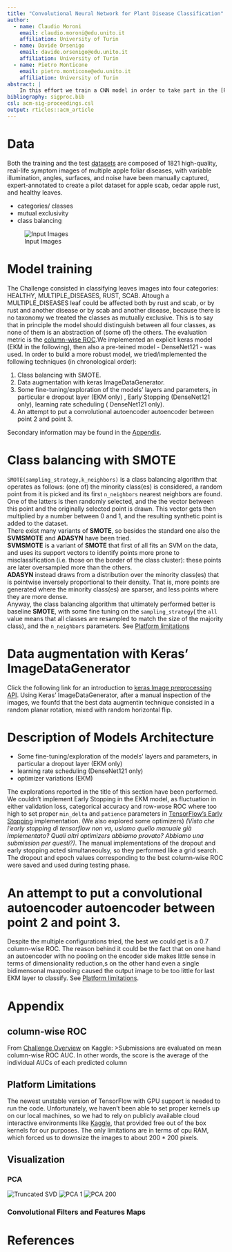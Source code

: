 ```yaml
---
title: "Convolutional Neural Network for Plant Disease Classification"
author:
  - name: Claudio Moroni
    email: claudio.moroni@edu.unito.it
    affiliation: University of Turin
  - name: Davide Orsenigo
    email: davide.orsenigo@edu.unito.it
    affiliation: University of Turin
  - name: Pietro Monticone
    email: pietro.monticone@edu.unito.it
    affiliation: University of Turin
abstract: |
    In this effort we train a CNN model in order to take part in the [Plant Pathology 2020 - FGVC7](https://www.kaggle.com/c/plant-pathology-2020-fgvc7/discussion/141015), an image classification task where we ultimately achieved a categorical roc score of 0.956 using [denseNet121](https://keras.io/api/applications/densenet/#densenet121-function), and 0.915 using a relatively shallow CNN defined and trained from scratch. The train and the test datasets are both composed of 1821 images, showing various leaves which are to be classified in 4 categories: "healthy", "multiple disases", "rust", "scab", where we founfd no indication that "multiple_diseases" refers to both "rust" and "scab", it just seems to indicate the presece of other (different) kinds of illnesses. The metric used is the categorical roc. In the end, we also output a visulization of the filters and activation maps of the layers, and an SVD decomposition of the dataset. The techniques we used during training are balancing classes with SMOTE, data augemntation with Keras ImageDataGenerator, optimal dropout and epoch grid searching. Where possible, also auxiliary elements of the pipeline (e.g. SMOTE) have been manually fine tuned. It consists of two paragraphs.
bibliography: sigproc.bib
csl: acm-sig-proceedings.csl
output: rticles::acm_article
---
```


# Data

Both the training and the test [datasets](https://www.kaggle.com/c/plant-pathology-2020-fgvc7/data) are composed of 1821 high-quality, real-life symptom images of multiple apple foliar diseases, with variable illumination, angles, surfaces, and noise have been manually captured, expert-annotated to create a pilot dataset for apple scab, cedar apple rust, and healthy leaves. 

* categories/ classes
* mutual exclusivity
* class balancing

![Input Images](/Users/pietromonticone/github/NeuralNetworksProject/Report/Images/InputImages.png)

# Model training

The Challenge consisted in classifying leaves images into four categories: HEALTHY, MULTIPLE_DISEASES, RUST, SCAB. Altough a MULTIPLE_DISEASES leaf could be affected both by rust and scab, or by rust and another disease or by scab and another disease, because there is no taxonomy we treated the classes as mutually exclusive. This is to say that in principle the model should distinguish between all four classes, as none of them is an abstraction of (some of) the others. The evaluation metric is the [column-wise ROC](#roc).We implemented an explicit keras model (EKM in the following), then also a pre-teined model - DenseNet121 - was used. 
In order to build a more robust model, we tried/implemented the following techniques (in chronological order):

1. Class balancing with SMOTE.
2. Data augmentation with keras ImageDataGenerator.
3. Some fine-tuning/exploration of the models' layers and parameters, in particular e dropout layer (EKM only) , Early Stopping (DenseNet121 only), learning rate scheduling ( DenseNet121 only).
4. An attempt to put a convolutional autoencoder autoencoder between point 2 and point 3.

Secondary information may be found in the [Appendix](#appendix).

# Class balancing with SMOTE
`SMOTE(sampling_strategy,k_neighbors)` is a class balancing algorithm that operates as follows: (one of) the minority class(es) is considered, a random point from it is picked and its first `n_neighbors` nearest neighbors are found. One of the latters is then randomly selected, and the the vector between this point and the originally selected point is drawn. This vector gets then multiplied by a number between 0 and 1, and the resulting synthetic point is added to the dataset. <br>
There exist many variants of **SMOTE**, so besides the standard one also the **SVMSMOTE** and **ADASYN** have been tried. <br>
**SVMSMOTE** is a variant of **SMOTE** that first of all fits an SVM on the data, and uses its support vectors to identify points more prone to misclassification (i.e. those on the border of the class cluster): these points are later oversampled more than the others.<br>
**ADASYN** instead draws from a distribution over the minority class(es) that is pointwise inversely proportional to their density. That is, more points are generated where the minority class(es) are sparser, and less points where they are more dense.<br>
Anyway, the class balancing algorithm that ultimately performed better is baseline **SMOTE**,  with some fine tuning on the `sampling_strategy`( the `all` value means that all classes are resampled to match the size of the majority class), and the `n_neighbors` parameters. See [Platform limitations]()

# Data augmentation with Keras' ImageDataGenerator
Click the following link for an introduction to [keras Image preprocessing API](https://keras.io/api/preprocessing/image/). Using Keras' ImageDataGenerator, after a manual inspection of the images, we founfd that the best data augmentin technique consisted in a random planar rotation, mixed with random horizontal flip.


# Description of Models Architecture
* Some fine-tuning/exploration of the models' layers and parameters, in particular a dropout layer (EKM only) 
* learning rate scheduling (DenseNet121 only)
* optimizer variations (EKM)

The explorations reported in the title of this section have been performed. We couldn't implement Early Stopping in the EKM model, as fluctuation in either validation loss, categorical accuracy and row-wose ROC where too high to set proper `min_delta` and `patience` parameters in [TensorFlow's Early Stopping](https://www.tensorflow.org/api_docs/python/tf/keras/callbacks/EarlyStopping) implementation. (We also explored some optimizers) *(Visto che l'early stopping di tensorflow non va, usiamo quello manuale già implementato? Quali altri optimizers abbiamo provato? Abbiamo una submission per questi?)*.
The manual implementations of the dropout and early stopping acted simultaneoulsy, so they performed like a grid search. The dropout and epoch values corresponding to the best column-wise ROC were saved and used during testing phase.

# An attempt to put a convolutional autoencoder autoencoder between point 2 and point 3.
Despite the multiple configurations tried, the best we could get is a $0.7$ column-wise ROC. The reason behind it could be the fact that on one hand an autoencoder with no pooling on the encoder side makes little sense in terms of dimensionality reduction,s on the other hand even a single bidimensonal maxpooling caused the output image to be too little for last EKM layer to classify. See [Platform limitations](#limitations).

# Appendix {#appendix}

## column-wise ROC {#roc}
From [Challenge Overview](https://www.kaggle.com/c/plant-pathology-2020-fgvc7/overview/evaluation) on Kaggle:
>Submissions are evaluated on mean column-wise ROC AUC. In other words, the score is the average of the individual AUCs of each predicted column

## Platform Limitations {#limitations}
The newest unstable version of TensorFlow with GPU support is needed to run the code. Unfortunately, we haven't been able to set proper kernels up on our local machines, so we had to rely on publicly available cloud interactive environments like [Kaggle](https://www.kaggle.com/), that provided free out of the box kernels for our purposes. The only limitations are in terms of cpu RAM, which forced us to downsize the images to about $200*200$ pixels.

## Visualization

### PCA

![Truncated SVD](/Users/pietromonticone/github/NeuralNetworksProject/Report/Images/TruncatedSVD.png)
![PCA 1](/Users/pietromonticone/github/NeuralNetworksProject/Report/Images/PCA1.png)
![PCA 200](/Users/pietromonticone/github/NeuralNetworksProject/Report/Images/PCA200.png)


### Convolutional Filters and Features Maps

# References